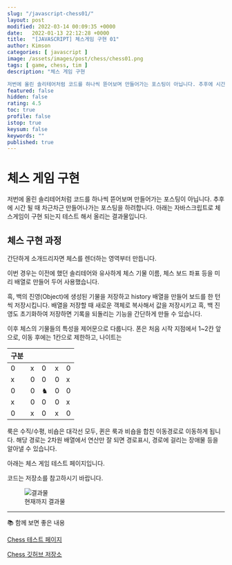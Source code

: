 ```yaml
---
slug: "/javascript-chess01/"
layout: post
modified: 2022-03-14 00:09:35 +0000
date:   2022-01-13 22:12:28 +0000
title:  "[JAVASCRIPT] 체스게임 구현 01"
author: Kimson
categories: [ javascript ]
image: /assets/images/post/chess/chess01.png
tags: [ game, chess, tim ]
description: "체스 게임 구현

저번에 올린 솔리테어처럼 코드를 하나씩 뜯어보며 만들어가는 포스팅이 아닙니다. 추후에 시간 될 때 차근차근 만들어나가는 포스팅을 하려합니다. 아래는 자바스크립트로 체스게임이 구현 되는지 테스트 해서 올리는 결과물입니다."
featured: false
hidden: false
rating: 4.5
toc: true
profile: false
istop: true
keysum: false
keywords: ""
published: true
---
```


# 체스 게임 구현

저번에 올린 솔리테어처럼 코드를 하나씩 뜯어보며 만들어가는 포스팅이 아닙니다. 추후에 시간 될 때 차근차근 만들어나가는 포스팅을 하려합니다. 아래는 자바스크립트로 체스게임이 구현 되는지 테스트 해서 올리는 결과물입니다.

## 체스 구현 과정

간단하게 소개드리자면 체스를 렌더하는 영역부터 만듭니다.

이번 경우는 이전에 했던 솔리테어와 유사하게 체스 기물 이름, 체스 보드 좌표 등을 미리 배열로 만들어 두어 사용했습니다.

흑, 백의 진영(Object)에 생성된 기물을 저장하고 history 배열을 만들어 보드를 한 턴 씩 저장시킵니다. 배열을 저장할 때 새로운 객체로 복사해서 값을 저장시키고 흑, 백 진영도 초기화하여 저장하면 기록을 되돌리는 기능을 간단하게 만들 수 있습니다.

이후 체스의 기물들의 특성을 제어문으로 다룹니다. 폰은 처음 시작 지점에서 1~2칸 앞으로, 이동 후에는 1칸으로 제한하고, 나이트는


|구분|||||
|---|---|---|---|---|
|0|x|0|x|0|
|x|0|0|0|x|
|0|0|♞|0|0|
|x|0|0|0|x|
|0|x|0|x|0|

룩은 수직/수평, 비숍은 대각선 모두, 퀸은 룩과 비숍을 합친 이동경로로 이동하게 됩니다. 해당 경로는 2차원 배열에서 연산만 잘 되면 경로표시, 경로에 걸리는 장애물 등을 알아낼 수 있습니다.

아래는 체스 게임 테스트 페이지입니다.

코드는 저장소를 참고하시기 바랍니다.

<figure className="text-center">
<span className="w-inline-block">
   <img src="/assets/images/post/chess/chess01.png" alt="결과물" title="결과물" />
   <figcaption>현재까지 결과물</figcaption>
</span>
</figure>

-----

📚 함께 보면 좋은 내용

[Chess 테스트 페이지](https://kkn1125.github.io/chess/)

[Chess 깃허브 저장소](https://github.com/kkn1125/chess/)